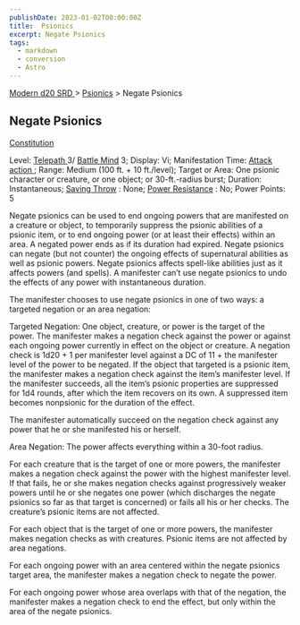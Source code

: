 ```yaml
---
publishDate: 2023-01-02T00:00:00Z
title:  Psionics
excerpt: Negate Psionics
tags:
  - markdown
  - conversion
  - Astro
---
```


[ Modern d20 SRD ](/#modernD20) > [ Psionics](modern-d20-srd-psionics-index) > Negate Psionics

##  Negate Psionics

[ Constitution ](modern-d20-srd-basics-ability-scores)

Level: [ Telepath ](modern-d20-srd-classes-advanced-telepath) 3/ [ Battle Mind](modern-d20-srd-classes-advanced-battle-mind) 3; Display: Vi; Manifestation
Time: [ Attack action ](modern-d20-srd-combat-attack-actions) ; Range: Medium
(100 ft. + 10 ft./level); Target or Area: One psionic character or creature,
or one object; or 30-ft.-radius burst; Duration: Instantaneous; [ Saving Throw](modern-d20-srd-basics-saving-throws) : None; [ Power Resistance](modern-d20-srd-special-abilities-power-resistance) : No; Power Points: 5

Negate psionics can be used to end ongoing powers that are manifested on a
creature or object, to temporarily suppress the psionic abilities of a psionic
item, or to end ongoing power (or at least their effects) within an area. A
negated power ends as if its duration had expired. Negate psionics can negate
(but not counter) the ongoing effects of supernatural abilities as well as
psionic powers. Negate psionics affects spell-like abilities just as it
affects powers (and spells). A manifester can’t use negate psionics to undo
the effects of any power with instantaneous duration.

The manifester chooses to use negate psionics in one of two ways: a targeted
negation or an area negation:

Targeted Negation: One object, creature, or power is the target of the power.
The manifester makes a negation check against the power or against each
ongoing power currently in effect on the object or creature. A negation check
is 1d20 + 1 per manifester level against a DC of 11 + the manifester level of
the power to be negated. If the object that targeted is a psionic item, the
manifester makes a negation check against the item’s manifester level. If the
manifester succeeds, all the item’s psionic properties are suppressed for 1d4
rounds, after which the item recovers on its own. A suppressed item becomes
nonpsionic for the duration of the effect.

The manifester automatically succeed on the negation check against any power
that he or she manifested his or herself.

Area Negation: The power affects everything within a 30-foot radius.

For each creature that is the target of one or more powers, the manifester
makes a negation check against the power with the highest manifester level. If
that fails, he or she makes negation checks against progressively weaker
powers until he or she negates one power (which discharges the negate psionics
so far as that target is concerned) or fails all his or her checks. The
creature’s psionic items are not affected.

For each object that is the target of one or more powers, the manifester makes
negation checks as with creatures. Psionic items are not affected by area
negations.

For each ongoing power with an area centered within the negate psionics target
area, the manifester makes a negation check to negate the power.

For each ongoing power whose area overlaps with that of the negation, the
manifester makes a negation check to end the effect, but only within the area
of the negate psionics.

